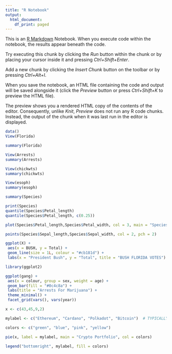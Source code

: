 ```yaml
---
title: "R Notebook"
output:
  html_document:
    df_print: paged
---
```


This is an [R Markdown](http://rmarkdown.rstudio.com) Notebook. When you execute code within the notebook, the results appear beneath the code. 

Try executing this chunk by clicking the *Run* button within the chunk or by placing your cursor inside it and pressing *Ctrl+Shift+Enter*. 


Add a new chunk by clicking the *Insert Chunk* button on the toolbar or by pressing *Ctrl+Alt+I*.

When you save the notebook, an HTML file containing the code and output will be saved alongside it (click the *Preview* button or press *Ctrl+Shift+K* to preview the HTML file).

The preview shows you a rendered HTML copy of the contents of the editor. Consequently, unlike *Knit*, *Preview* does not run any R code chunks. Instead, the output of the chunk when it was last run in the editor is displayed.

```r
data()
View(Florida)

summary(Florida)
```

```r
View(Arrests)
summary(Arrests)
```

```r
View(chickwts)
summary(chickwts)
```

```r
View(esoph)
summary(esoph)
```

```r
summary(Species)
```

```r
print(Species)
quantile(Species$Petal_length)
quantile(Species$Petal_length, c(0.25))
```

```r
plot(Species$Petal_length,Species$Petal_width, col = 3, main = "Species Dimension", xlab = "Length", ylab = "Width", pch = 10)

points(Species$Sepal_length,Species$Sepal_width, col = 2, pch = 2)
```
```r

ggplot(X) +
 aes(x = BUSH, y = Total) +
 geom_line(size = 1L, colour = "#cb181d") +
 labs(x = "President Bush", y = "Total", title = "BUSH FLORIDA VOTES") +  theme_minimal()
```

```r

library(ggplot2)

ggplot(gang) +
 aes(x = colour, group = sex, weight = age) +
 geom_bar(fill = "#0c4c8a") +
 labs(title = "Arrests For Marijuana") +
 theme_minimal() +
 facet_grid(vars(), vars(year))

```

```r
x <- c(43,45,9,2)

mylabel <- c("Ethereum", "Cardano", "Polkadot", "Bitcoin")  # TYPICALLY u would pull these values out of a data frame.

colors <- c("green", "blue", "pink", "yellow")

pie(x, label = mylabel, main = "Crypto Portfolio", col = colors)

legend("bottomright", mylabel, fill = colors)
```

